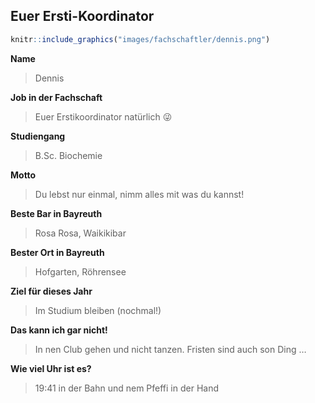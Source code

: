 ## Euer Ersti-Koordinator {#fachschaftler-fachschaftlerinnen-ersti-koordination}

```r
knitr::include_graphics("images/fachschaftler/dennis.png")
```

**Name**

> Dennis

**Job in der Fachschaft**

> Euer Erstikoordinator natürlich 😜

**Studiengang**

> B.Sc. Biochemie

**Motto**

> Du lebst nur einmal, nimm alles mit was du kannst!

**Beste Bar in Bayreuth**

> Rosa Rosa, Waikikibar

**Bester Ort in Bayreuth**

> Hofgarten, Röhrensee

**Ziel für dieses Jahr**

> Im Studium bleiben (nochmal!)

**Das kann ich gar nicht!**

> In nen Club gehen und nicht tanzen. Fristen sind auch son Ding ...

**Wie viel Uhr ist es?**

> 19:41 in der Bahn und nem Pfeffi in der Hand